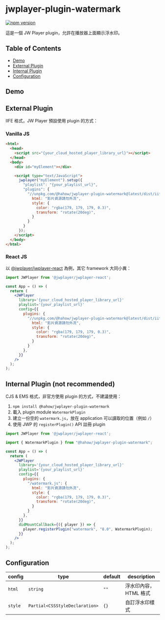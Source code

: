 
# jwplayer-plugin-watermark

[![npm version](https://badge.fury.io/js/@hahow%2Fjwplayer-plugin-watermark.svg)](https://badge.fury.io/js/@hahow%2Fjwplayer-plugin-watermark)

這是一個 JW Player plugin，允許在播放器上面顯示浮水印。

## Table of Contents

- [Demo](#demo)
- [External Plugin](#external-plugin)
- [Internal Plugin](#internal-plugin-not-recommended)
- [Configuration](#configuration)

## Demo

<Story id="watermark--watermark" />

## External Plugin

IIFE 格式，JW Player 預設使用 plugin 的方式：

### Vanilla JS

```html
<html>
  <head>
    <script src="{your_cloud_hosted_player_library_url}"></script>
  </head>
  <body>
    <div id="myElement"></div>

    <script type="text/JavaScript">
      jwplayer("myElement").setup({
        "playlist": "{your_playlist_url}",
        "plugins": {
          "//unpkg.com/@hahow/jwplayer-plugin-watermark@latest/dist/iife/watermark.js": {
            html: "影片資源請勿外流",
            style: {
              color: "rgba(179, 179, 179, 0.3)",
              transform: "rotate(20deg)",
            }
          }
        }
      });
    </script>
  </body>
</html>
```

### React JS

以 [@jwplayer/jwplayer-react](https://github.com/jwplayer/jwplayer-react) 為例，其它 framework 大同小異：

```jsx
import JWPlayer from '@jwplayer/jwplayer-react';

const App = () => (
  return (
    <JWPlayer
      library='{your_cloud_hosted_player_library_url}'
      playlist='{your_playlist_url}'
      config={{
        plugins: {
          "//unpkg.com/@hahow/jwplayer-plugin-watermark@latest/dist/iife/watermark.js": {
            html: "影片資源請勿外流",
            style: {
              color: "rgba(179, 179, 179, 0.3)",
              transform: "rotate(20deg)",
            }
          }
        },
      }}
    />
  );
);
```

## Internal Plugin (not recommended)

CJS & EMS 格式，非官方使用 plugin 的方式，不建議使用：

1. `npm install @hahow/jwplayer-plugin-watermark`
1. 載入 plugin module `WatermarkPlugin`
1. 建立一份空的 `watermark.js`，放在 application 可以讀取的位置（例如 `/`）
1. 使用 JWP 的 `registerPlugin()` API 註冊 plugin

```jsx
import JWPlayer from '@jwplayer/jwplayer-react';

import { WatermarkPlugin } from "@hahow/jwplayer-plugin-watermark";

const App = () => (
  return (
    <JWPlayer
      library='{your_cloud_hosted_player_library_url}'
      playlist='{your_playlist_url}'
      config={{
        plugins: {
          "/watermark.js": {
            html: "影片資源請勿外流",
            style: {
              color: "rgba(179, 179, 179, 0.3)",
              transform: "rotate(20deg)",
            }
          }
        },
      }}
      didMountCallback={({ player }) => {
        player.registerPlugin("watermark", "8.0", WatermarkPlugin);
      }}
    />
  );
);
```

## Configuration

| config  | type                           | default | description           |
| ------- | ------------------------------ | ------- | --------------------- |
| `html`  | `string`                       | `""`    | 浮水印內容，HTML 格式 |
| `style` | `Partial<CSSStyleDeclaration>` | `{}`    | 自訂浮水印樣式        |
